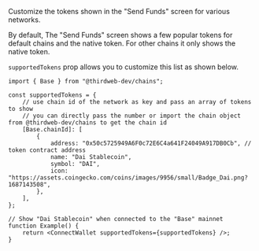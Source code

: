 Customize the tokens shown in the "Send Funds" screen for various networks.

By default, The "Send Funds" screen shows a few popular tokens for default chains and the native token. For other chains it only shows the native token.

`supportedTokens` prop allows you to customize this list as shown below.

```tsx
import { Base } from "@thirdweb-dev/chains";

const supportedTokens = {
	// use chain id of the network as key and pass an array of tokens to show
	// you can directly pass the number or import the chain object from @thirdweb-dev/chains to get the chain id
	[Base.chainId]: [
		{
			address: "0x50c5725949A6F0c72E6C4a641F24049A917DB0Cb", // token contract address
			name: "Dai Stablecoin",
			symbol: "DAI",
			icon: "https://assets.coingecko.com/coins/images/9956/small/Badge_Dai.png?1687143508",
		},
	],
};

// Show "Dai Stablecoin" when connected to the "Base" mainnet
function Example() {
	return <ConnectWallet supportedTokens={supportedTokens} />;
}
```
